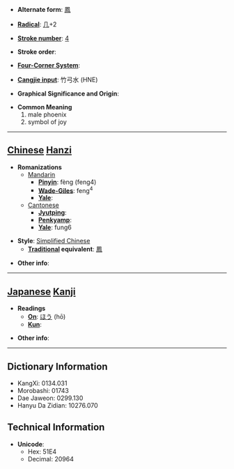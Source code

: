 * '''Alternate form''': [[鳳]]

* '''[[Wiktionary:Chinese radical index| Radical]]''': [[Wiktionary:Chinese radical index 几|几]]+2

* '''[[Wiktionary:Chinese total strokes index|Stroke number]]''': [[Wiktionary:Chinese total strokes index 4|4]]

* '''Stroke order''': 

* '''[[Wiktionary:Chinese four corner index|Four-Corner System]]''': 

* '''[[Wiktionary:Chinese Cangjie index|Cangjie input]]''': 竹弓水 (HNE)

* '''Graphical Significance and Origin''': 

* '''Common Meaning'''
*#male phoenix
*# symbol of joy


----

== [[Chinese]] [[Hanzi]] ==

* '''Romanizations'''
** [[Mandarin]]
*** '''[[Pinyin]]''': fèng (feng4)
*** '''[[Wade-Giles]]''': feng<sup>4</sup>
*** '''[[Yale]]''': 
**[[Cantonese]]
***'''[[Jyutping]]''':
***'''[[Penkyamp]]''': 
***'''[[Yale]]''': fung6

* '''Style''': [[Simplified Chinese]] 
** '''[[Traditional Chinese|Traditional]] equivalent''': [[鳳]]

* '''Other info''': 

----

== [[Japanese]] [[Kanji]] ==

* '''Readings'''
** '''[[On]]''': [[ほう]] (hō)
** '''[[Kun]]''': 

* '''Other info''':  

----

== Dictionary Information ==

* KangXi: 0134.031
* Morobashi: 01743
* Dae Jaweon: 0299.130
* Hanyu Da Zidian: 10276.070

== Technical Information ==

* '''Unicode''':
** Hex: 51E4
** Decimal: 20964